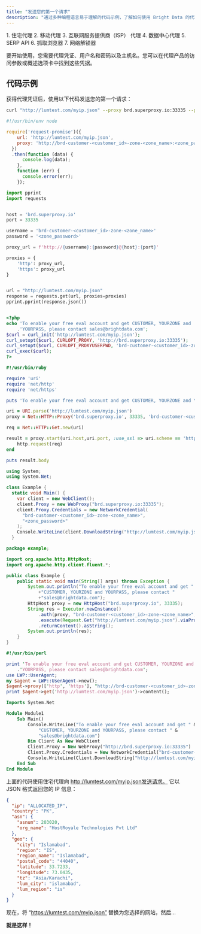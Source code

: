 ```yaml
---
title: "发送您的第一个请求"
description: "通过多种编程语言易于理解的代码示例，了解如何使用 Bright Data 的代理产品发送您的第一个请求。"
---
```


<Accordion title="本指南适用于所有代理产品" icon="check">
  1. 住宅代理
  2. 移动代理
  3. 互联网服务提供商（ISP） 代理
  4. 数据中心代理
  5. SERP API
  6. 抓取浏览器
  7. 网络解锁器
</Accordion>

要开始使用，您需要代理凭证、用户名和密码以及主机名。您可以在代理产品的访问参数或概述选项卡中找到这些凭据。

## 代码示例
获得代理凭证后，使用以下代码发送您的第一个请求：
<CodeGroup>
```sh cURL
curl "http://lumtest.com/myip.json" --proxy brd.superproxy.io:33335 --proxy-user brd-customer-<customer_id>-zone-<zone_name>:<zone_password>
```

```javascript Node.js
#!/usr/bin/env node

require('request-promise')({
    url: 'http://lumtest.com/myip.json',
    proxy: 'http://brd-customer-<customer_id>-zone-<zone_name>:<zone_password>@brd.superproxy.io:33335',
  })
  .then(function (data) {
      console.log(data);
    },
    function (err) {
      console.error(err);
    });
```

```python Python
import pprint
import requests


host = 'brd.superproxy.io'
port = 33335

username = 'brd-customer-<customer_id>-zone-<zone_name>'
password = '<zone_password>'

proxy_url = f'http://{username}:{password}@{host}:{port}'

proxies = {
    'http': proxy_url,
    'https': proxy_url
}


url = "http://lumtest.com/myip.json"
response = requests.get(url, proxies=proxies)
pprint.pprint(response.json())

```

```php PHP

<?php
echo 'To enable your free eval account and get CUSTOMER, YOURZONE and '
    .'YOURPASS, please contact sales@brightdata.com';
$curl = curl_init('http://lumtest.com/myip.json');
curl_setopt($curl, CURLOPT_PROXY, 'http://brd.superproxy.io:33335');
curl_setopt($curl, CURLOPT_PROXYUSERPWD, 'brd-customer-<customer_id>-zone-<zone_name>:<zone_password>');
curl_exec($curl);
?>

```

```ruby Ruby
#!/usr/bin/ruby

require 'uri'
require 'net/http'
require 'net/https'

puts 'To enable your free eval account and get CUSTOMER, YOURZONE and YOURPASS, please contact sales@brightdata.com'

uri = URI.parse('http://lumtest.com/myip.json')
proxy = Net::HTTP::Proxy('brd.superproxy.io', 33335, 'brd-customer-<customer_id>-zone-<zone_name>', '<zone_password>')

req = Net::HTTP::Get.new(uri)

result = proxy.start(uri.host,uri.port, :use_ssl => uri.scheme == 'https') do |http|
    http.request(req)
end

puts result.body
```

```cs C#
using System;
using System.Net;

class Example {
  static void Main() {
    var client = new WebClient();
    client.Proxy = new WebProxy("brd.superproxy.io:33335");
    client.Proxy.Credentials = new NetworkCredential(
      "brd-customer-<customer_id>-zone-<zone_name>",
      "<zone_password>"
    );
    Console.WriteLine(client.DownloadString("http://lumtest.com/myip.json"));
  }
```

```java Java
package example;

import org.apache.http.HttpHost;
import org.apache.http.client.fluent.*;

public class Example {
    public static void main(String[] args) throws Exception {
        System.out.println("To enable your free eval account and get "
            +"CUSTOMER, YOURZONE and YOURPASS, please contact "
            +"sales@brightdata.com");
        HttpHost proxy = new HttpHost("brd.superproxy.io", 33335);
        String res = Executor.newInstance()
            .auth(proxy, "brd-customer-<customer_id>-zone-<zone_name>", "<zone_password>")
            .execute(Request.Get("http://lumtest.com/myip.json").viaProxy(proxy))
            .returnContent().asString();
        System.out.println(res);
    }
}
```

```perl Perl
#!/usr/bin/perl

print 'To enable your free eval account and get CUSTOMER, YOURZONE and '
    .'YOURPASS, please contact sales@brightdata.com';
use LWP::UserAgent;
my $agent = LWP::UserAgent->new();
$agent->proxy(['http', 'https'], "http://brd-customer-<customer_id>-zone-<zone_name>:<zone_password>\@brd.superproxy.io:33335");
print $agent->get('http://lumtest.com/myip.json')->content();
```

```vb VBA
Imports System.Net

Module Module1
    Sub Main()
        Console.WriteLine("To enable your free eval account and get " & 
            "CUSTOMER, YOURZONE and YOURPASS, please contact " &
            "sales@brightdata.com")
        Dim Client As New WebClient
        Client.Proxy = New WebProxy("http://brd.superproxy.io:33335")
        Client.Proxy.Credentials = New NetworkCredential("brd-customer-<customer_id>-zone-<zone_name>", "<zone_password>")
        Console.WriteLine(Client.DownloadString("http://lumtest.com/myip.json"))
    End Sub
End Module
```

</CodeGroup>

上面的代码使用住宅代理向 http://lumtest.com/myip.json发送请求。 它以 JSON 格式返回您的 IP 信息：

```json 输出
{
  "ip": "ALLOCATED_IP",
  "country": "PK",
  "asn": {
    "asnum": 203020,
    "org_name": "HostRoyale Technologies Pvt Ltd"
  },
  "geo": {
    "city": "Islamabad",
    "region": "IS",
    "region_name": "Islamabad",
    "postal_code": "44040",
    "latitude": 33.7233,
    "longitude": 73.0435,
    "tz": "Asia/Karachi",
    "lum_city": "islamabad",
    "lum_region": "is"
  }
}
```

现在，将 “https://lumtest.com/myip.json” 替换为您选择的网站，然后...

**就是这样！**